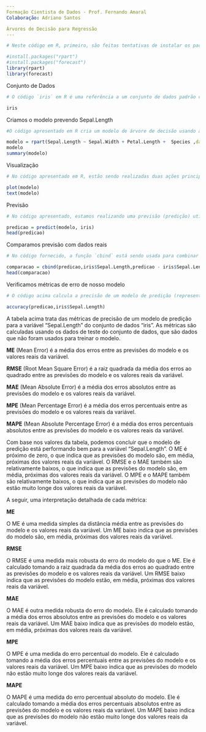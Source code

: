 ---
Formação Cientista de Dados - Prof. Fernando Amaral
Colaboração: Adriano Santos

Árvores de Decisão para Regressão
---

```{r}
# Neste código em R, primeiro, são feitas tentativas de instalar os pacotes "rpart" e "forecast" (linhas comentadas), que podem ser necessários se ainda não estiverem instalados no ambiente. Em seguida, são carregadas as bibliotecas "rpart" e "forecast" usando a função "library", tornando suas funcionalidades disponíveis para uso no script. Essas bibliotecas são comumente usadas para análise de dados e modelagem de séries temporais, o que sugere que o código provavelmente se relaciona a tarefas relacionadas a essas áreas.

#install.packages("rpart")
#install.packages("forecast")
library(rpart)
library(forecast)
```
Conjunto de Dados
```{r}
# O código `iris` em R é uma referência a um conjunto de dados padrão chamado "Iris", frequentemente utilizado em análises estatísticas e visualização de dados. Esse conjunto de dados contém informações sobre três espécies de flores Iris, com medições das dimensões de suas pétalas e sépalas. É comumente utilizado para demonstrar técnicas de classificação e análise de dados, sendo uma ferramenta valiosa para a aprendizagem e prática em ciência de dados e estatísticas.

iris
```
Criamos o modelo prevendo Sepal.Length
```{r}
#O código apresentado em R cria um modelo de árvore de decisão usando a biblioteca "rpart" para prever o comprimento da sépala das flores do conjunto de dados "iris" com base em três variáveis: largura da sépala, comprimento da pétala e espécie da flor. O modelo é armazenado na variável "modelo" e, em seguida, é exibido e resumido com as informações estatísticas relevantes. Essa análise ajuda a entender como as variáveis influenciam a previsão do comprimento da sépala nas flores do conjunto de dados "iris".

modelo = rpart(Sepal.Length ~ Sepal.Width + Petal.Length +  Species ,data=iris)
modelo
summary(modelo)
```
Visualização
```{r}
# No código apresentado em R, estão sendo realizadas duas ações principais. Primeiramente, a função `plot(modelo)` cria um gráfico com base no objeto `modelo`. Em seguida, a função `text(modelo)` adiciona texto ao gráfico, possivelmente para incluir rótulos ou informações explicativas. Esse código é utilizado para visualizar e complementar gráficos gerados a partir do modelo em questão, facilitando a interpretação e comunicação de resultados.

plot(modelo)
text(modelo)
```
Previsão
```{r}
# No código apresentado, estamos realizando uma previsão (predição) utilizando um modelo (modelo) em um conjunto de dados chamado "iris". O comando "predict" é utilizado para aplicar esse modelo aos dados e obter as previsões. Em seguida, utilizamos "head" para visualizar as primeiras linhas das previsões. Esse código é comumente usado em análises estatísticas para avaliar o desempenho de modelos de machine learning em relação aos dados de entrada, no caso, o conjunto "iris".

predicao = predict(modelo, iris)
head(predicao)
```
Comparamos previsão com dados reais
```{r}
# No código fornecido, a função `cbind` está sendo usada para combinar três colunas de dados em um novo conjunto de dados chamado "comparacao". As colunas são "predicao", que contém valores previstos, "iris$Sepal.Length", que contém comprimentos das sépalas de flores íris, e "predicao - iris$Sepal.Length", que calcula a diferença entre as previsões e os comprimentos reais das sépalas. O resultado é uma matriz que exibe esses três conjuntos de dados lado a lado, permitindo a comparação entre as previsões e os valores reais. A função `head` é usada para mostrar as primeiras linhas desse conjunto de dados.

comparacao = cbind(predicao,iris$Sepal.Length,predicao - iris$Sepal.Length )
head(comparacao)
```
Verificamos métricas de erro de nosso modelo
```{r}
# O código acima calcula a precisão de um modelo de predição (representado por "predicao") em relação aos valores reais da variável "Sepal.Length" do conjunto de dados "iris". Ele compara as previsões do modelo com os valores reais da variável e fornece uma medida de quão bem o modelo está performando, indicando a proporção de previsões corretas em relação ao comprimento das sépalas das flores do conjunto de dados "iris".

accuracy(predicao,iris$Sepal.Length)
```

A tabela acima trata das métricas de precisão de um modelo de predição para a variável "Sepal.Length" do conjunto de dados "iris". As métricas são calculadas usando os dados de teste do conjunto de dados, que são dados que não foram usados para treinar o modelo.

**ME** (Mean Error) é a média dos erros entre as previsões do modelo e os valores reais da variável.

**RMSE** (Root Mean Square Error) é a raiz quadrada da média dos erros ao quadrado entre as previsões do modelo e os valores reais da variável.

**MAE** (Mean Absolute Error) é a média dos erros absolutos entre as previsões do modelo e os valores reais da variável.

**MPE** (Mean Percentage Error) é a média dos erros percentuais entre as previsões do modelo e os valores reais da variável.

**MAPE** (Mean Absolute Percentage Error) é a média dos erros percentuais absolutos entre as previsões do modelo e os valores reais da variável.

Com base nos valores da tabela, podemos concluir que o modelo de predição está performando bem para a variável "Sepal.Length". O ME é próximo de zero, o que indica que as previsões do modelo são, em média, próximas dos valores reais da variável. O RMSE e o MAE também são relativamente baixos, o que indica que as previsões do modelo são, em média, próximas dos valores reais da variável. O MPE e o MAPE também são relativamente baixos, o que indica que as previsões do modelo não estão muito longe dos valores reais da variável.

A seguir, uma interpretação detalhada de cada métrica:

**ME**

O ME é uma medida simples da distância média entre as previsões do modelo e os valores reais da variável. Um ME baixo indica que as previsões do modelo são, em média, próximas dos valores reais da variável.

**RMSE**

O RMSE é uma medida mais robusta do erro do modelo do que o ME. Ele é calculado tomando a raiz quadrada da média dos erros ao quadrado entre as previsões do modelo e os valores reais da variável. Um RMSE baixo indica que as previsões do modelo estão, em média, próximas dos valores reais da variável.

**MAE**

O MAE é outra medida robusta do erro do modelo. Ele é calculado tomando a média dos erros absolutos entre as previsões do modelo e os valores reais da variável. Um MAE baixo indica que as previsões do modelo estão, em média, próximas dos valores reais da variável.

**MPE**

O MPE é uma medida do erro percentual do modelo. Ele é calculado tomando a média dos erros percentuais entre as previsões do modelo e os valores reais da variável. Um MPE baixo indica que as previsões do modelo não estão muito longe dos valores reais da variável.

**MAPE**

O MAPE é uma medida do erro percentual absoluto do modelo. Ele é calculado tomando a média dos erros percentuais absolutos entre as previsões do modelo e os valores reais da variável. Um MAPE baixo indica que as previsões do modelo não estão muito longe dos valores reais da variável.